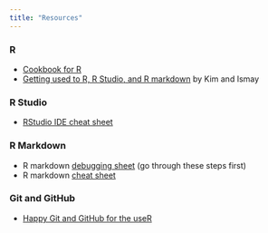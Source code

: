 ```yaml
---
title: "Resources"
---
```


### R

* [Cookbook for R](http://www.cookbook-r.com/)
* [Getting used to R, R Studio, and R markdown](https://rudeboybert.github.io/rbasics-book/index.html) by Kim and Ismay

### R Studio

* [RStudio IDE cheat sheet](http://www.rstudio.com/wp-content/uploads/2016/01/rstudio-IDE-cheatsheet.pdf)

### R Markdown

* R markdown [debugging sheet](https://docs.google.com/document/d/1P7IyZ4On9OlrCOhygFxjC7XhQqyw8OludwChz-uFd_o/edit?usp=sharing) (go through these steps first)
* R markdown [cheat sheet](https://www.rstudio.com/wp-content/uploads/2015/02/rmarkdown-cheatsheet.pdf)

### Git and GitHub

* [Happy Git and GitHub for the useR](http://happygitwithr.com/)


